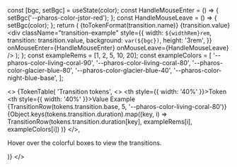   const [bgc, setBgc] = useState(color);
  const HandleMouseEnter = () => {
    setBgc('--pharos-color-jstor-red');
  };
  const HandleMouseLeave = () => {
    setBgc(color);
  };
  return (
    <tr>
      <td>{toTokenFormat(transition.name)}</td>
      <td>{transition.value}</td>
      <td>
        <div
          className="transition-example"
          style={{
            width: `${widthRem}rem`,
            transition: transition.value,
            background: `var(${bgc})`,
            height: '3rem',
          }}
          onMouseEnter={HandleMouseEnter}
          onMouseLeave={HandleMouseLeave}
        />
      </td>
    </tr>
  );
};
const exampleRems = [1, 2, 5, 10, 20];
const exampleColors = [
  '--pharos-color-living-coral-90',
  '--pharos-color-living-coral-80',
  '--pharos-color-glacier-blue-80',
  '--pharos-color-glacier-blue-40',
  '--pharos-color-night-blue-base',
];

<>
  {TokenTable(
    'Transition tokens',
    <>
      <thead>
        <tr>
          <th style={{ width: '40%' }}>Token</th>
          <th style={{ width: '40%' }}>Value</th>
          <th>Example</th>
        </tr>
      </thead>
      <tbody>
        {TransitionRow(tokens.transition.base, 5, '--pharos-color-living-coral-80')}
        {Object.keys(tokens.transition.duration).map((key, i) =>
          TransitionRow(tokens.transition.duration[key], exampleRems[i], exampleColors[i])
        )}
      </tbody>
    </>,
    <p>Hover over the colorful boxes to view the transitions.</p>
  )}
</>
